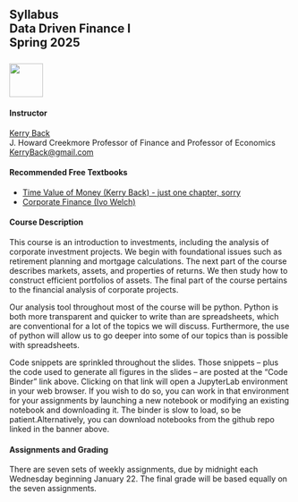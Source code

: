 ## Syllabus<br>Data Driven Finance I<br>Spring 2025<br><br>![](RiceBusiness-transparent-logo-sm.png){height="60"}


#### Instructor

[Kerry Back](http://kerryback.com)
<br>
J. Howard Creekmore Professor of Finance and Professor of Economics<br>
<a href="mailto:kerryback@gmail.com">KerryBack@gmail.com</a>


#### Recommended Free Textbooks

- [Time Value of Money (Kerry Back) - just one chapter, sorry](https://investments.kerryback.com/miracle.html)
- [Corporate Finance (Ivo Welch)](https://book.ivo-welch.info/read/)

#### Course Description

This course is an introduction to investments, including the analysis of corporate investment projects.  We begin with foundational issues such as retirement planning and mortgage calculations.  The next part of the course describes markets, assets, and properties of returns.  We then study how to construct efficient portfolios of assets.  The final part of the course pertains to the financial analysis of corporate projects.

Our analysis tool throughout most of the course will be python.  Python is both more transparent and quicker to write than are spreadsheets, which are conventional for a lot of the topics we will discuss.   Furthermore, the use of python will allow us to go deeper into some of our topics than is possible with spreadsheets.

Code snippets are sprinkled throughout the slides.  Those snippets -- plus the code used to generate all figures in the slides -- are posted at the "Code Binder" link above.  Clicking on that link will open a JupyterLab environment in your web browser.  If you wish to do so, you can work in that environment for your assignments by launching a new notebook or modifying an existing notebook and downloading it.  The binder is slow to load, so be patient.Alternatively, you can download  notebooks from the github repo linked in the banner above.  

#### Assignments and Grading

There are seven sets of weekly assignments, due by midnight each Wednesday beginning January 22.  The final grade will be based equally on the seven assignments.










